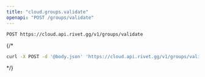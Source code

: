 ```yaml
---
title: "cloud.groups.validate"
openapi: "POST /groups/validate"
---
```


```
POST https://cloud.api.rivet.gg/v1/groups/validate
```


{/*<RequestExample>
```bash curl
curl -X POST -d '@body.json' 'https://cloud.api.rivet.gg/v1/groups/validate'
```
</RequestExample>*/}
